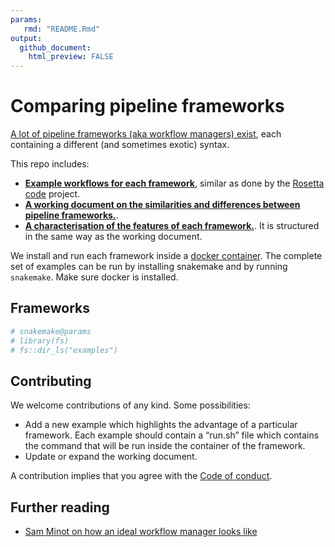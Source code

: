 ```yaml
---
params:
   rmd: "README.Rmd"
output:
  github_document:
    html_preview: FALSE
---
```


# Comparing pipeline frameworks

[A lot of pipeline frameworks (aka workflow managers) exist](https://github.com/pditommaso/awesome-pipeline), each containing a different (and sometimes exotic) syntax.

This repo includes:

- **[Example workflows for each framework](/examples)**, similar as done by the [Rosetta code](http://www.rosettacode.org/wiki/Rosetta_Code) project.
- **[A working document on the similarities and differences between pipeline frameworks.](frameworks.md)**.
- **[A characterisation of the features of each framework.](characterisation)**. It is structured in the same way as the working document.

We install and run each framework inside a [docker container](containers). The complete set of examples can be run by installing snakemake and by running `snakemake`. Make sure docker is installed.

## Frameworks

```r
# snakemake@params
# library(fs)
# fs::dir_ls("examples")
```

## Contributing

We welcome contributions of any kind. Some possibilities:

- Add a new example which highlights the advantage of a particular framework. Each example should contain a "run.sh" file which contains the command that will be run inside the container of the framework.
- Update or expand the working document.

A contribution implies that you agree with the [Code of conduct](CODE_OF_CONDUCT.md).

## Further reading

- [Sam Minot on how an ideal workflow manager looks like](https://www.minot.bio/home/2018/9/22/the-rise-of-the-machines-workflow-managers-for-bioinformatics)